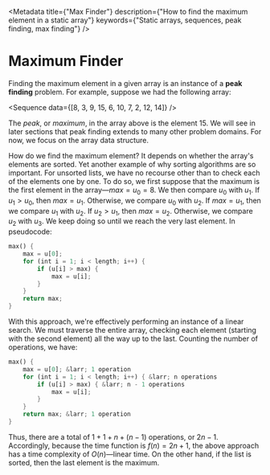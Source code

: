 
<Metadata
	title={"Max Finder"}
	description={"How to find the maximum element in a static array"}
	keywords={"Static arrays, sequences, peak finding, max finding"}
/>

# Maximum Finder

Finding the maximum element in a given array is an instance of a **peak
finding** problem. For example, suppose we had the following array:

<Sequence data={[8, 3, 9, 15, 6, 10, 7, 2, 12, 14]} />

The _peak_, or _maximum_, in the array above is the element ${15.}$ We will
see in later sections that peak finding extends to many other problem
domains. For now, we focus on the array data structure.

How do we find the maximum element? It depends on whether the array's
elements are sorted. Yet another example of why sorting algorithms are so
important. For unsorted lists, we have no recourse other than to check each
of the elements one by one. To do so, we first suppose that the maximum is
the first element in the array—${max = u_0 = 8.}$ We then compare ${u_0}$
with ${u_1.}$ If ${u_1 > u_0,}$ then ${max = u_1.}$ Otherwise, we compare
${u_0}$ with ${u_2.}$ If ${max = u_1,}$ then we compare ${u_1}$ with
${u_2.}$ If ${u_2 > u_1,}$ then ${max = u_2.}$ Otherwise, we compare
${u_2}$ with ${u_3.}$ We keep doing so until we reach the very last
element. In pseudocode:

```rust
max() {
	max = u[0];
	for (int i = 1; i < length; i++) {
		if (u[i] > max) {
			max = u[i];
		}
	}
	return max;
}
```

With this approach, we're effectively performing an instance of a linear
search. We must traverse the entire array, checking each element (starting
with the second element) all the way up to the last. Counting the number of
operations, we have:

```rust
max() {
	max = u[0]; &larr; 1 operation
	for (int i = 1; i < length; i++) { &larr; n operations
		if (u[i] > max) { &larr; n - 1 operations
			max = u[i];
		}
	}
	return max; &larr; 1 operation
}
```

Thus, there are a total of ${1 + 1 + n + (n - 1)}$ operations, or
${2n - 1.}$ Accordingly, because the time function is ${f(n) = 2n + 1,}$
the above approach has a time complexity of ${O(n)}$—linear time. On the
other hand, if the list is sorted, then the last element is the maximum.
